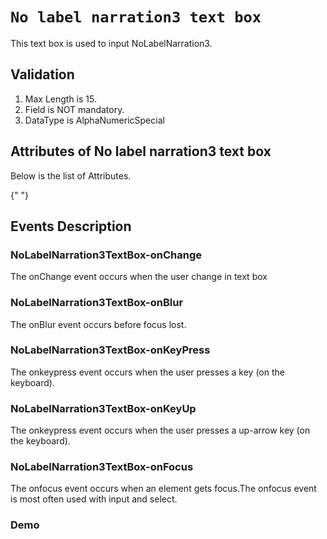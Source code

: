 <!-- Custom-MDX-Documentation.mdx -->


# `No label narration3 text box`

This text box is used to input NoLabelNarration3.

## Validation

1.  Max Length is 15.
2.  Field is NOT mandatory.
3.  DataType is AlphaNumericSpecial

## Attributes of No label narration3 text box

Below is the list of Attributes.

<ArgsTable of={NoLabelNarration3TextBox} />{" "}

## Events Description

### NoLabelNarration3TextBox-onChange

The onChange event occurs when the user change in text box

### NoLabelNarration3TextBox-onBlur

The onBlur event occurs before focus lost.

### NoLabelNarration3TextBox-onKeyPress

The onkeypress event occurs when the user presses a key (on the keyboard).

### NoLabelNarration3TextBox-onKeyUp

The onkeypress event occurs when the user presses a up-arrow key (on the keyboard).

### NoLabelNarration3TextBox-onFocus

The onfocus event occurs when an element gets focus.The onfocus event is most often used with input and select.

### Demo

<Canvas>
  <Story id="nolabelnarration3textbox--primary" />
</Canvas>
